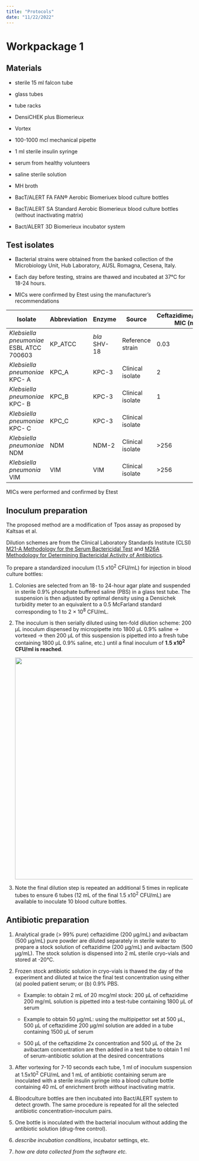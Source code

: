 ```yaml
---
title: "Protocols"
date: "11/22/2022"
---
```


# Workpackage 1

## Materials

-   sterile 15 ml falcon tube 

-   glass tubes

-   tube racks

-   DensiCHEK plus Biomerieux

-   Vortex

-   100-1000 mcl mechanical pipette

-   1 ml sterile insulin syringe

-   serum from healthy volunteers

-   saline sterile solution

-   MH broth

-   BacT/ALERT FA FAN® Aerobic Biomeriuex blood culture bottles

-   BacT/ALERT SA Standard Aerobic Biomerieux blood culture bottles (without inactivating matrix)

-   Bact/ALERT 3D Biomerieux incubator system

## Test isolates

-   Bacterial strains were obtained from the banked collection of the Microbiology Unit, Hub Laboratory, AUSL Romagna, Cesena, Italy.

-   Each day before testing, strains are thawed and incubated at 37°C for 18-24 hours.

-   MICs were confirmed by Etest using the manufacturer's recommendations

| Isolate                                  | Abbreviation | Enzyme       | Source           | Ceftazidime/Avibactam MIC (mg/L) | Gentamicin | Meropenem | Tigecycline | Meropenem-Vaborbactam | Colistin |
|------------------------------------------|--------------|--------------|------------------|----------------------------------|------------|-----------|-------------|-----------------------|----------|
| *Klebsiella pneumoniae* ESBL ATCC 700603 | KP_ATCC      | *bla* SHV-18 | Reference strain | 0.03                             |            | 0.03      |             |                       |          |
| *Klebsiella pneumoniae* KPC- A           | KPC_A        | KPC-3        | Clinical isolate | 2                                | 2          |           | 0.75        |                       | 0.38     |
| *Klebsiella pneumoniae* KPC- B           | KPC_B        | KPC-3        | Clinical isolate | 1                                | 0.5        | 32        | 0.38        |                       |          |
| *Klebsiella pneumoniae* KPC- C           | KPC_C        | KPC-3        | Clinical isolate |                                  |            | \>256     |             |                       |          |
| *Klebsiella pneumoniae* NDM              | NDM          | NDM-2        | Clinical isolate | \>256                            |            | \>256     |             |                       |          |
| *Klebsiella pneumonia* VIM               | VIM          | VIM          | Clinical isolate | \>256                            |            | \>256     |             |                       |          |

MICs were performed and confirmed by Etest

## Inoculum preparation

The proposed method are a modification of Tpos assay as proposed by Kaltsas et al.

Dilution schemes are from the Clinical Laboratory Standards Institute (CLSI) [M21-A Methodology for the Serum Bactericidal Test](CLSI_M21A.pdf) and [M26A Methodology for Determining Bactericidal Activity of Antibiotics](CLSI_M26A.pdf).

To prepare a standardized inoculum (1.5 x10^2^ CFU/mL) for injection in blood culture bottles:

1.  Colonies are selected from an 18- to 24-hour agar plate and suspended in sterile 0.9% phosphate buffered saline (PBS) in a glass test tube. The suspension is then adjusted by optimal density using a Densichek turbidity meter to an equivalent to a 0.5 McFarland standard corresponding to 1 to 2 × 10^8^ CFU/mL.

2.  The inoculum is then serially diluted using ten-fold dilution scheme: 200 μL inoculum dispensed by micropipette into 1800 μL 0.9% saline → vortexed → then 200 μL of this suspension is pipetted into a fresh tube containing 1800 μL 0.9% saline, etc.) until a final inoculum of **1.5 x10^2^ CFU/ml is reached**.

    ![](dilution_1.png){width="600"}

3.  Note the final dilution step is repeated an additional 5 times in replicate tubes to ensure 6 tubes (12 mL of the final 1.5 x10^2^ CFU/mL) are available to inoculate 10 blood culture bottles.

## Antibiotic preparation

1.  Analytical grade (\> 99% pure) ceftazidime (200 μg/mL) and avibactam (500 μg/mL) pure powder are diluted separately in sterile water to prepare a stock solution of ceftazidime (200 μg/mL) and avibactam (500 μg/mL). The stock solution is dispensed into 2 mL sterile cryo-vials and stored at -20°C.

2.  Frozen stock antibiotic solution in cryo-vials is thawed the day of the experiment and diluted at twice the final test concentration using either (a) pooled patient serum; or (b) 0.9% PBS.

    -   Example: to obtain 2 mL of 20 mcg/ml stock: 200 μL of ceftazidime 200 mg/mL solution is pipetted into a test-tube containing 1800 μL of serum

    -   Example to obtain 50 μg/mL: using the multipipettor set at 500 μL, 500 μL of ceftazidime 200 μg/ml solution are added in a tube containing 1500 μL of serum

    -   500 μL of the ceftazidime 2x concentration and 500 μL of the 2x avibactam concentration are then added in a test tube to obtain 1 ml of serum-antibiotic solution at the desired concentrations

3.  After vortexing for 7-10 seconds each tube, 1 ml of inoculum suspension at 1.5x10^2^ CFU/mL and 1 mL of antibiotic containing serum are inoculated with a sterile insulin syringe into a blood culture bottle containing 40 mL of enrichment broth *without* inactivating matrix.

4.  Bloodculture bottles are then incubated into Bact/ALERT system to detect growth. The same procedure is repeated for all the selected antibiotic concentration-inoculum pairs.

5.  One bottle is inoculated with the bacterial inoculum without adding the antibiotic solution (drug-free control).

6.  *describe incubation conditions*, incubator settings, etc. <!--# Irene please provide -->

7.  *how are data collected from the software etc.* <!--# Irene please provide -->
